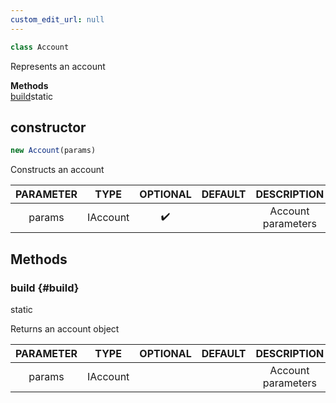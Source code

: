 ```yaml
---
custom_edit_url: null
---
```


```ts
class Account
```

<div>

</div>

Represents an account

<div className="container">
  <div className="row mb-2"><div className="col col--12"><strong>Methods</strong></div></div>
  <div className="row"><div className="col col--12"><a href="#build">build</a><span className="badge badge--info margin-left--sm">static</span></div></div>
</div>

## constructor
```ts
new Account(params)
```

<div>

</div>

Constructs an account

|PARAMETER|TYPE|OPTIONAL|DEFAULT|DESCRIPTION|
|:---:|:---:|:---:|:---:|:---:|
|params|IAccount|✔️||Account parameters|

## Methods
### build {#build}

<div>
  <span className="badge badge--info">static</span>
</div>

Returns an account object

|PARAMETER|TYPE|OPTIONAL|DEFAULT|DESCRIPTION|
|:---:|:---:|:---:|:---:|:---:|
|params|IAccount|||Account parameters|

